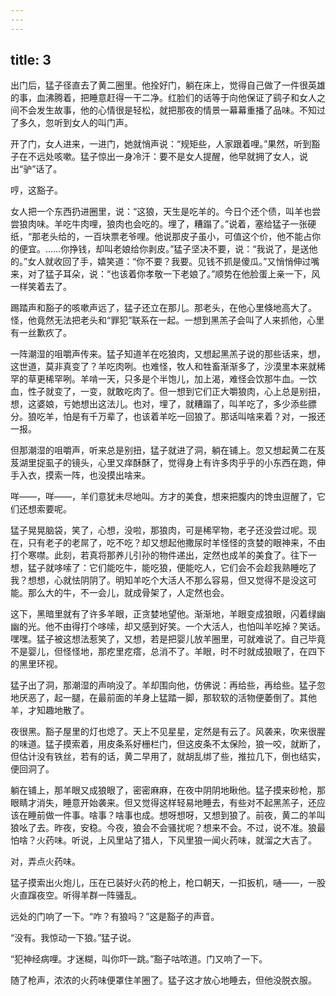 ```yaml
---
---
---
```

title: 3
---



出门后，猛子径直去了黄二圈里。他拴好门，躺在床上，觉得自己做了一件很英雄的事，血沸腾着，把睡意赶得一干二净。红脸们的话等于向他保证了鹞子和女人之间不会发生故事，他的心情很是轻松，就把那夜的情景一幕幕重播了品味。不知过了多久，忽听到女人的叫门声。

开了门，女人进来，一进门，她就悄声说：“规矩些，人家跟着哩。”果然，听到豁子在不远处咳嗽。猛子惊出一身冷汗：要不是女人提醒，他早就拥了女人，说出“驴”话了。

哼，这豁子。

女人把一个东西扔进圈里，说：“这狼，天生是吃羊的。今日个还个债，叫羊也尝尝狼肉味。羊吃牛肉哩，狼肉也会吃的。埋了，糟蹋了。”说着，塞给猛子一张硬纸，“那老头给的，一百块票老爷哩。他说那皮子虽小，可值这个价，他不能占你的便宜。……你挣钱，却叫老娘给你剥皮。”猛子坚决不要，说：“我说了，是送他的。”女人就收回了手，嬉笑道：“你不要？我要。见钱不抓是傻瓜。”又悄悄伸过嘴来，对了猛子耳朵，说：“也该着你孝敬一下老娘了。”顺势在他脸蛋上亲一下，风一样笑着去了。

踢踏声和豁子的咳嗽声远了，猛子还立在那儿。那老头，在他心里倏地高大了。怪，他竟然无法把老头和“罪犯”联系在一起。一想到黑羔子会叫了人来抓他，心里有一丝歉疚了。

一阵潮湿的咀嚼声传来。猛子知道羊在吃狼肉，又想起黑羔子说的那些话来，想，这世道，莫非真变了？羊吃肉咧。也难怪，牧人和牲畜渐渐多了，沙漠里本来就稀罕的草更稀罕咧。羊啃一天，只多是个半饱儿，加上渴，难怪会饮那牛血。一饮血，性子就变了，一变，就敢吃肉了。但一想到它们正大嚼狼肉，心上总是别扭，想，这婆娘，亏她想出这法儿。也对，埋了，就糟蹋了，叫羊吃了，多少添些膘分。狼吃羊，怕是有千万辈了，也该着羊吃一回狼了。那话叫啥来着？对，一报还一报。

但那潮湿的咀嚼声，听来总是别扭，猛子就进了洞，躺在铺上。忽又想起黄二在芨芨湖里捉虱子的镜头，心里又痒酥酥了，觉得身上有许多肉乎乎的小东西在跑，伸手入衣，摸索一阵，也没摸出啥来。

咩——，咩——，羊们意犹未尽地叫。方才的美食，想来把腹内的馋虫逗醒了，它们还想索要呢。

猛子晃晃脑袋，笑了，心想，没啦，那狼肉，可是稀罕物，老子还没尝过呢。现在，只有老子的老屌了，吃不吃？却又想起他撒尿时羊怪怪的贪婪的眼神来，不由打个寒噤。此刻，若真将那养儿引孙的物件递出，定然也成羊的美食了。往下一想，猛子就哆嗦了：它们能吃牛，能吃狼，便能吃人，它们会不会趁我熟睡吃了我？想想，心就怯阴阴了。明知羊吃个大活人不那么容易，但又觉得不是没这可能。那么大的牛，不一会儿，就成骨架了，人定然也会。

这下，黑暗里就有了许多羊眼，正贪婪地望他。渐渐地，羊眼变成狼眼，闪着绿幽幽的光。他不由得打个哆嗦，却又感到好笑。一个大活人，也怕叫羊吃掉？笑话。嘿嘿。猛子被这想法惹笑了，又想，若是把婴儿放羊圈里，可就难说了。自己毕竟不是婴儿，但怪怪地，那疙里疙瘩，总消不了。羊眼，时不时就成狼眼了，在四下的黑里环视。

猛子出了洞，那潮湿的声响没了。羊却围向他，仿佛说：再给些，再给些。猛子忽地厌恶了，起一腿，在最前面的羊身上猛踏一脚，那软软的活物便萎倒了。其他羊，才知趣地散了。

夜很黑。豁子屋里的灯也熄了。天上不见星星，定然是有云了。风袭来，吹来很腥的味道。猛子摸索着，用皮条系好栅栏门，但这皮条不太保险，狼一咬，就断了，但估计没有铁丝，若有的话，黄二早用了，就胡乱绑了些，推拉几下，倒也结实，便回洞了。

躺在铺上，那羊眼又成狼眼了，密密麻麻，在夜中阴阴地瞅他。猛子摸来砂枪，那眼睛才消失，睡意开始袭来。但又觉得这样轻易地睡去，有些对不起黑羔子，还应该在睡前做一件事。啥事？啥事也成。想呀想呀，又想到狼了。前夜，黄二的羊叫狼吆了去。昨夜，安稳。今夜，狼会不会骚扰呢？想来不会。不过，说不准。狼最怕啥？火药味。听说，上风里站了猎人，下风里狼一闻火药味，就溜之大吉了。

对，弄点火药味。

猛子摸索出火炮儿，压在已装好火药的枪上，枪口朝天，一扣扳机，嗵——，一股火直蹿夜空。听得羊群一阵骚乱。

远处的门响了一下。“咋？有狼吗？”这是豁子的声音。

“没有。我惊动一下狼。”猛子说。

“犯神经病哩。才迷糊，叫你吓一跳。”豁子咕哝道。门又响了一下。

随了枪声，浓浓的火药味便罩住羊圈了。猛子这才放心地睡去，但他没脱衣服。